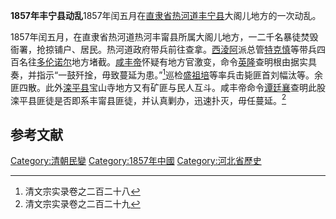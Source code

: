 '''1857年丰宁县动乱'''1857年闰五月在[[直隶省|直隶省]][[热河道|热河道]][[丰宁县|丰宁县]]大阁儿地方的一次动乱。

1857年闰五月，在直隶省热河道热河丰甯县所属大阁儿地方，一二千名暴徒焚毁衙署，抢掠铺户、居民。热河道政府带兵前往查拿。[[西淩阿|西淩阿]]派总管[[特克慎|特克慎]]等带兵四百名往[[多伦诺尔|多伦诺尔]]地方堵截。[[咸丰帝|咸丰帝]]怀疑有地方官激变，命令[[英隆|英隆]]查明根由据实具奏，并指示“一鼓歼捦，毋致蔓延为患。”<ref>清文宗实录卷之二百二十八</ref>巡检[[盛祖培|盛祖培]]等率兵击毙匪首刘幅汰等。余匪四散。此外[[滦平县|滦平县]]宝山寺地方又有矿匪与民人互斗。咸丰帝命令[[谭廷襄|谭廷襄]]查明此股滦平县匪徒是否即系丰甯县匪徒，并认真剿办，迅速扑灭，毋任蔓延。<ref>清文宗实录卷之二百二十九</ref>　

== 参考文献 ==
{{Reflist}}

[[Category:清朝民變|Category:清朝民變]]
[[Category:1857年中國|Category:1857年中國]]
[[Category:河北省歷史|Category:河北省歷史]]